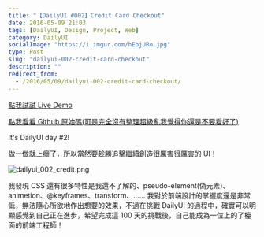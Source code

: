 ```yaml
---
title: "【DailyUI #002】Credit Card Checkout"
date: 2016-05-09 21:03
tags: [DailyUI, Design, Project, Web]
category: DailyUI
socialImage: "https://i.imgur.com/hEbjURo.jpg"
type: Post
slug: "dailyui-002-credit-card-checkout"
description: ""
redirect_from:
  - /2016/05/09/dailyui-002-credit-card-checkout/
---
```


[點我試試 Live Demo](http://kamigami55.github.io/DailyUI/002_creditCardCheckout/)

[點我看看 Github 原始碼(可是完全沒有整理超級亂我覺得你還是不要看好了)](https://github.com/eason-dev/DailyUI/tree/master/002_creditCardCheckout)

It's DailyUI day #2!

做一做就上癮了，所以當然要趁勝追擊繼續創造很厲害很厲害的 UI！

![dailyui_002_credit.png](https://i.imgur.com/hEbjURo.jpg)

我發現 CSS 還有很多特性是我還不了解的、pseudo-element(偽元素)、animetion、@keyframes、transform、......
我對於前端設計的掌握度還是非常低，無法隨心所欲地作出想要的效果，不過在挑戰 DailyUI 的過程中，確實可以明顯感覺到自己正在進步，希望完成這 100 天的挑戰後，自己能成為一位上的了檯面的前端工程師！
